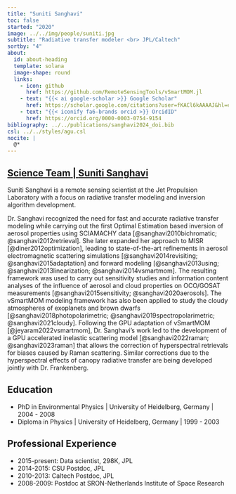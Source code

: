 ---
title: "Suniti Sanghavi"
toc: false
started: "2020"
image: ../../img/people/suniti.jpg
subtitle: "Radiative transfer modeler <br> JPL/Caltech"
sortby: "4"
about:
  id: about-heading
  template: solana
  image-shape: round
  links:
    - icon: github
      href: https://github.com/RemoteSensingTools/vSmartMOM.jl
    - text: "{{< ai google-scholar >}} Google Scholar"
      href: https://scholar.google.com/citations?user=fKACl6kAAAAJ&hl=en
    - text: "{{< iconify fa6-brands orcid >}} OrcidID"
      href: https://orcid.org/0000-0003-0754-9154
bibliography: ../../publications/sanghavi2024_doi.bib
csl: ../../styles/agu.csl
nocite: |
  @*
---

::::: {.container} 

::: {.listing-header}
## [**Science Team** | **Suniti Sanghavi**](../../team.qmd#science-team)
::::

:::: {#about-heading}
::: {.about-section} 

Suniti Sanghavi is a remote sensing scientist at the Jet Propulsion Laboratory with a focus on radiative transfer modeling and inversion algorithm development.

Dr. Sanghavi recognized the need for fast and accurate radiative transfer modeling while carrying out the first Optimal Estimation based inversion of aerosol properties using SCIAMACHY data [@sanghavi2010bichromatic; @sanghavi2012retrieval]. She later expanded her approach to MISR [@diner2012optimization], leading to state-of-the-art refinements in aerosol electromagnetic scattering simulations [@sanghavi2014revisiting; @sanghavi2015adaptation] and forward modeling [@sanghavi2013using; @sanghavi2013linearization; @sanghavi2014vsmartmom]. The resulting framework was used to carry out sensitivity studies and information content analyses of the influence of aerosol and cloud properties on OCO/GOSAT measurements [@sanghavi2015sensitivity; @sanghavi2020aerosols]. The vSmartMOM modeling framework has also been applied to study the cloudy atmospheres of exoplanets and brown dwarfs [@sanghavi2018photopolarimetric; @sanghavi2019spectropolarimetric; @sanghavi2021cloudy]. Following the GPU adaptation of vSmartMOM [@jeyaram2022vsmartmom], Dr. Sanghavi's work led to the development of a GPU accelerated inelastic scattering model [@sanghavi2022raman; @sanghavi2023raman] that allows the correction of hyperspectral retrievals for biases caused by Raman scattering. Similar corrections due to the hyperspectral effects of canopy radiative transfer are being developed jointly with Dr. Frankenberg.

## Education

-   [PhD in Environmental Physics]{.fw-bold} \| University of Heidelberg, Germany \| 2004 - 2008
-   [Diploma in Physics]{.fw-bold} \| University of Heidelberg, Germany \| 1999 - 2003

## Professional Experience

-   [2015-present:]{.fw-bold} Data scientist, 298K, JPL
-   [2014-2015:]{.fw-bold} CSU Postdoc, JPL
-   [2010-2013:]{.fw-bold} Caltech Postdoc, JPL
-   [2008-2009:]{.fw-bold} Postdoc at SRON-Netherlands Institute of Space Research

:::
::::
:::::
